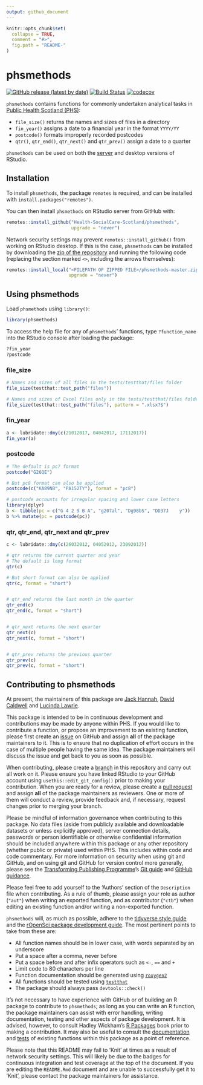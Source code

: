 ```yaml
---
output: github_document
---
```


<!-- README.md is generated from README.Rmd. Please edit that file -->

```r
knitr::opts_chunk$set(
  collapse = TRUE,
  comment = "#>",
  fig.path = "README-"
)
```

# phsmethods

[![GitHub release (latest by date)](https://img.shields.io/github/v/release/Health-SocialCare-Scotland/phsmethods)](https://github.com/Health-SocialCare-Scotland/phsmethods/releases/latest)
[![Build Status](https://travis-ci.com/Health-SocialCare-Scotland/phsmethods.svg?branch=master)](https://travis-ci.com/Health-SocialCare-Scotland/phsmethods)
[![codecov](https://codecov.io/gh/Health-SocialCare-Scotland/phsmethods/branch/master/graph/badge.svg)](https://codecov.io/gh/Health-SocialCare-Scotland/phsmethods)

`phsmethods` contains functions for commonly undertaken analytical tasks in [Public Health Scotland (PHS)](https://www.publichealthscotland.scot/):

- `file_size()` returns the names and sizes of files in a directory
- `fin_year()` assigns a date to a financial year in the format `YYYY/YY`
- `postcode()` formats improperly recorded postcodes
- `qtr()`, `qtr_end()`, `qtr_next()` and `qtr_prev()` assign a date to a quarter

`phsmethods` can be used on both the [server](https://rstudio.nhsnss.scot.nhs.uk/) and desktop versions of RStudio.

## Installation

To install `phsmethods`, the package `remotes` is required, and can be installed with `install.packages("remotes")`.

You can then install `phsmethods` on RStudio server from GitHub with:

```r
remotes::install_github("Health-SocialCare-Scotland/phsmethods",
                        upgrade = "never")
```

Network security settings may prevent `remotes::install_github()` from working on RStudio desktop. If this is the case, `phsmethods` can be installed by downloading the [zip of the repository](https://github.com/Health-SocialCare-Scotland/phsmethods/archive/master.zip) and running the following code (replacing the section marked `<>`, including the arrows themselves):

```r
remotes::install_local("<FILEPATH OF ZIPPED FILE>/phsmethods-master.zip",
                       upgrade = "never")
```

## Using phsmethods

Load `phsmethods` using `library()`:

```r
library(phsmethods)
```

To access the help file for any of `phsmethods`' functions, type `?function_name` into the RStudio console after loading the package:

```r
?fin_year
?postcode
```

### file_size

```r
# Names and sizes of all files in the tests/testthat/files folder
file_size(testthat::test_path("files"))

# Names and sizes of Excel files only in the tests/testthat/files folder
file_size(testthat::test_path("files"), pattern = ".xlsx?$")
```

### fin_year

```r
a <- lubridate::dmy(c(21012017, 04042017, 17112017))
fin_year(a)
```

### postcode

```r
# The default is pc7 format
postcode("G26QE")

# But pc8 format can also be applied
postcode(c("KA89NB", "PA152TY"), format = "pc8")

# postcode accounts for irregular spacing and lower case letters
library(dplyr)
b <- tibble(pc = c("G 4 2 9 B A", "g207al", "Dg98bS", "DD37J    y"))
b %>% mutate(pc = postcode(pc))
```

### qtr, qtr_end, qtr_next and qtr_prev
```r
c <- lubridate::dmy(c(26032012, 04052012, 23092012))

# qtr returns the current quarter and year
# The default is long format
qtr(c)

# But short format can also be applied
qtr(c, format = "short")


# qtr_end returns the last month in the quarter
qtr_end(c)
qtr_end(c, format = "short")


# qtr_next returns the next quarter
qtr_next(c)
qtr_next(c, format = "short")


# qtr_prev returns the previous quarter
qtr_prev(c)
qtr_prev(c, format = "short")
```

## Contributing to phsmethods

At present, the maintainers of this package are [Jack Hannah](https://github.com/jackhannah95), [David Caldwell](https://github.com/davidc92) and [Lucinda Lawrie](https://github.com/lucindalawrie).

This package is intended to be in continuous development and contributions may be made by anyone within PHS. If you would like to contribute a function, or propose an improvement to an existing function, please first create an [issue](https://github.com/Health-SocialCare-Scotland/phsmethods/issues) on GitHub and assign **all** of the package maintainers to it. This is to ensure that no duplication of effort occurs in the case of multiple people having the same idea. The package maintainers will discuss the issue and get back to you as soon as possible.

When contributing, please create a [branch](https://github.com/Health-SocialCare-Scotland/phsmethods/branches) in this repository and carry out all work on it. Please ensure you have linked RStudio to your GitHub account using `usethis::edit_git_config()` prior to making your contribution. When you are ready for a review, please create a [pull request](https://github.com/Health-SocialCare-Scotland/phsmethods/pulls) and assign **all** of the package maintainers as reviewers. One or more of them will conduct a review, provide feedback and, if necessary, request changes prior to merging your branch.

Please be mindful of information governance when contributing to this package. No data files (aside from publicly available and downloadable datasets or unless explicitly approved), server connection details, passwords or person identifiable or otherwise confidential information should be included anywhere within this package or any other repository (whether public or private) used within PHS. This includes within code and code commentary. For more information on security when using git and GitHub, and on using git and GitHub for version control more generally, please see the [Transforming Publishing Programme](https://www.isdscotland.org/Products-and-Services/Transforming-Publishing-Programme/)'s [Git guide](https://nhs-nss-transforming-publications.github.io/git-guide/) and [GitHub guidance](https://github.com/NHS-NSS-transforming-publications/GitHub-guidance).

Please feel free to add yourself to the 'Authors' section of the `Description` file when contributing. As a rule of thumb, please assign your role as author (`"aut"`) when writing an exported function, and as contributor (`"ctb"`) when editing an existing function and/or writing a non-exported function.

`phsmethods` will, as much as possible, adhere to the [tidyverse style guide](https://style.tidyverse.org/) and the [rOpenSci package development guide](https://devguide.ropensci.org/). The most pertinent points to take from these are:

- All function names should be in lower case, with words separated by an underscore
- Put a space after a comma, never before
- Put a space before and after infix operators such as `<-`, `==` and `+`
- Limit code to 80 characters per line
- Function documentation should be generated using [`roxygen2`](https://github.com/r-lib/roxygen2)
- All functions should be tested using [`testthat`](https://github.com/r-lib/testthat)
- The package should always pass `devtools::check()`

It's not necessary to have experience with GitHub or of building an R package to contribute to `phsmethods`; as long as you can write an R function, the package maintainers can assist with error handling, writing documentation, testing and other aspects of package development. It is advised, however, to consult Hadley Wickham's [R Packages](https://r-pkgs.org/) book prior to making a contribution. It may also be useful to consult the [documentation](https://github.com/Health-SocialCare-Scotland/phsmethods/tree/master/R) and [tests](https://github.com/Health-SocialCare-Scotland/phsmethods/tree/master/tests/testthat) of existing functions within this package as a point of reference.

Please note that this README may fail to 'Knit' at times as a result of network security settings. This will likely be due to the badges for continuous integration and test coverage at the top of the document. If you are editing the `README.Rmd` document and are unable to successfully get it to 'Knit', please contact the package maintainers for assistance.
